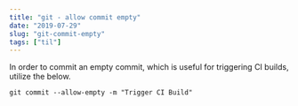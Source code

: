 ```yaml
---
title: "git - allow commit empty"
date: "2019-07-29"
slug: "git-commit-empty"
tags: ["til"]
---
```


In order to commit an empty commit, which is useful for triggering CI builds, utilize the below.

```
git commit --allow-empty -m "Trigger CI Build"
```

